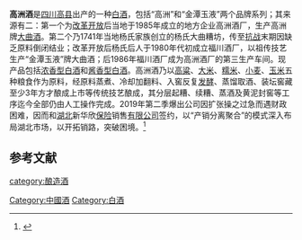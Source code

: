 '''高洲酒'''是[[四川|四川]][[高县|高县]]出产的一种[[中国烧酒|白酒]]，包括“高洲”和“金潭玉液”两个品牌系列；其来源有二：第一个为[[改革开放|改革开放]]后当地于1985年成立的地方企业高洲酒厂，生产高洲牌[[大曲酒|大曲酒]]。第二个乃1741年当地杨氏家族创立的杨氏大曲糟坊，传至[[抗战|抗战]]末期因缺乏原料倒闭结业；改革开放后杨氏后人于1980年代初成立福川酒厂，以祖传技艺生产“金潭玉液”牌大曲酒；后1986年福川酒厂成为高洲酒厂的第三生产车间。现产品包括[[浓香型白酒|浓香型白酒]]和[[酱香型白酒|酱香型白酒]]。高洲酒乃以[[高粱|高粱]]、[[大米|大米]]、[[糯米|糯米]]、[[小麦|小麦]]、[[玉米|玉米]]五种粮食作为原料，经原料蒸煮、冷却加翻料、入窖反复[[发酵|发酵]]、蒸馏取酒、装坛窖藏至少3年方才酿成上市等传统技艺酿成，其分层起糟、续糟、蒸酒及黄泥封窖等工序迄今全部仍由人工操作完成。2019年第二季爆出公司因扩张操之过急而遇财政困难，因而和[[湖北|湖北]]新华欣[[保险|保险]]销售[[有限公司|有限公司]]签约，以“产销分离聚合”的模式深入布局湖北市场，以开拓销路，突破困境。<ref name=js3>{{cite web|url=https://finance.sina.com.cn/roll/2019-05-25/doc-ihvhiqay1227289.shtml |title=高洲酒业陷扩产泥沼难自拔|language=Zh-hans|date=2019-05-25}}</ref>

==参考文献==
{{reflist}}
{{饮料小作品}}
{{中華酒文化}}

[[category:酿造酒|category:酿造酒]]
[[Category:中國酒|Category:中國酒]]
[[Category:白酒|Category:白酒]]